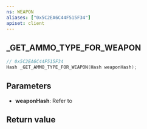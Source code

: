 ```yaml
---
ns: WEAPON
aliases: ["0x5C2EA6C44F515F34"]
apiset: client
---
```

## _GET_AMMO_TYPE_FOR_WEAPON

```c
// 0x5C2EA6C44F515F34
Hash _GET_AMMO_TYPE_FOR_WEAPON(Hash weaponHash);
```


## Parameters
* **weaponHash**: Refer to <EmbeddedEnum name="eWeaponHash" />

## Return value
